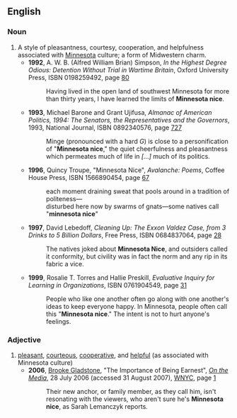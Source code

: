 {{wikipedia}}
==English==

===Noun===
{{en-noun|sg=[[Minnesota]] [[nice]]|-}}

# A style of pleasantness, courtesy, cooperation, and helpfulness associated with [[w:Minnesota|Minnesota]] culture; a form of Midwestern charm.
#* '''1992''', A. W. B. (Alfred William Brian) Simpson, ''In the Highest Degree Odious: Detention Without Trial in Wartime Britain'', Oxford University Press, ISBN 0198259492, page [http://books.google.com/books?id=3b2g1RD5fUAC&pg=RA1-PA80&dq=%22Minnesota+nice%22+date:1990-1999&num=30&sig=TDhGRpIQUajNfxhqOnO6f73aaBI 80]
#*: Having lived in the open land of southwest Minnesota for more than thirty years, I have learned the limits of '''Minnesota nice'''.
#* '''1993''', Michael Barone and Grant Ujifusa, ''Almanac of American Politics, 1994: The Senators, the Representatives and the Governors'', 1993, National Journal, ISBN 0892340576, page [http://books.google.com/books?id=fLgYAAAAIAAJ&q=%22Minnesota+nice%22+date:1990-1999&dq=%22Minnesota+nice%22+date:1990-1999&num=30&pgis=1 727]
#*: Minge (pronounced with a hard ''G'') is close to a personification of "'''Minnesota nice'''," the quiet cheerfulness and pleasantness which permeates much of life in ''[…]'' much of its politics.
#* '''1996''', Quincy Troupe, "Minnesota Nice", ''Avalanche: Poems'',  Coffee House Press, ISBN 1566890454, page [http://books.google.com/books?id=-MKKGlUnWGAC&pg=PA67&dq=%22Minnesota+nice%22+date:1990-1999&num=30&sig=cIMaMxIpU0fimHkUxsTAnkHlsik 67]
#*: each moment draining sweat that pools around in a tradition of politeness— <br/> disturbed here now by swarms of gnats—some natives call "'''minnesota nice'''"
#* '''1997''', David Lebedoff, ''Cleaning Up: The Exxon Valdez Case, from 3 Drinks to 5 Billion Dollars'', Free Press, ISBN 0684837064, page [http://books.google.com/books?id=McZgNUzevgcC&q=%22Minnesota+nice%22+date:1990-1999&dq=%22Minnesota+nice%22+date:1990-1999&num=30&pgis=1 28]
#*: The natives joked about '''Minnesota Nice''', and outsiders called it conformity, but civility was in fact the norm and any rip in its fabric a vice.
#* '''1999''', Rosalie T. Torres and Hallie Preskill, ''Evaluative Inquiry for Learning in Organizations'', ISBN 0761904549, page [http://books.google.com/books?id=dywx7LyiIcAC&pg=PA31&dq=0761904549+%22minnesota+nice%22&sig=NVg6x_v-9Y7E406Jgz_gJeXwsxo 31]
#*: People who like one another often go along with one another's ideas to keep everyone happy. In Minnesota, people often call this "'''Minnesota nice'''." The intent is not to hurt anyone's feelings.

===Adjective===
{{en-adj|pos=[[Minnesota]] [[nice]]|-}}

# [[pleasant]], [[courteous]], [[cooperative]], and [[helpful]] (as associated with Minnesota culture)
#* '''2006''', [[w:Brooke Gladstone|Brooke Gladstone]], "The Importance of Being Earnest", ''[[w:On the Media|On the Media]]'', 28 July 2006 (accessed 31 August 2007), [[w:WNYC|WNYC]], page [http://onthemedia.org/transcripts/transcripts_072806_impt.html 1]
#*: Their new anchor, or family member, as they call him, isn't resonating with the viewers, who aren't sure he's '''Minnesota nice''', as Sarah Lemanczyk reports.